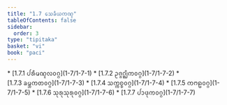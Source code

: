 ```yaml
---
title: "1.7 ᩈᩮᨡᩥᨿᨠᨱ᩠ᨯ"
tableOfContents: false
sidebar:
  order: 3
type: "tipitaka"
basket: "vi"
book: "paci"
---
```



<DynamicBreadcrumb />



<TableOfContents book="paci" section="1.7">
* [1.7.1 ᨸᩁᩥᨾᨱ᩠ᨯᩃᩅᨣ᩠ᨣ](1-7/1-7-1)
* [1.7.2 ᩏᨩ᩠ᨩᨣ᩠ᨥᩥᨠᩅᨣ᩠ᨣ](1-7/1-7-2)
* [1.7.3 ᨡᨾ᩠ᨽᨠᨲᩅᨣ᩠ᨣ](1-7/1-7-3)
* [1.7.4 ᩈᨠ᩠ᨠᨧ᩠ᨧᩅᨣ᩠ᨣ](1-7/1-7-4)
* [1.7.5 ᨠᨻᩊᩅᨣ᩠ᨣ](1-7/1-7-5)
* [1.7.6 ᩈᩩᩁᩩᩈᩩᩁᩩᩅᨣ᩠ᨣ](1-7/1-7-6)
* [1.7.7 ᨸᩣᨴᩩᨠᩅᨣ᩠ᨣ](1-7/1-7-7)
</TableOfContents>